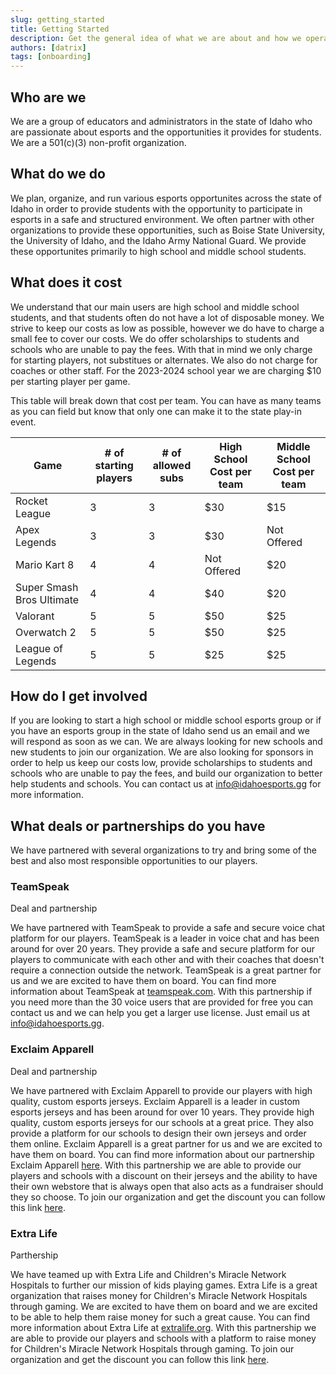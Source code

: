 ```yaml
---
slug: getting_started
title: Getting Started
description: Get the general idea of what we are about and how we operate.
authors: [datrix]
tags: [onboarding]
---
```


## Who are we

We are a group of educators and administrators in the state of Idaho who are passionate about esports and the opportunities it provides for students. We are a 501(c)(3) non-profit organization.

## What do we do

We plan, organize, and run various esports opportunites across the state of Idaho in order to provide students with the opportunity to participate in esports in a safe and structured environment. We often partner with other organizations to provide these opportunities, such as Boise State University, the University of Idaho, and the Idaho Army National Guard. We provide these opportunites primarily to high school and middle school students.

## What does it cost

We understand that our main users are high school and middle school students, and that students often do not have a lot of disposable money. We strive to keep our costs as low as possible, however we do have to charge a small fee to cover our costs. We do offer scholarships to students and schools who are unable to pay the fees. With that in mind we only charge for starting players, not substitues or alternates. We also do not charge for coaches or other staff. For the 2023-2024 school year we are charging $10 per starting player per game.

This table will break down that cost per team. You can have as many teams as you can field but know that only one can make it to the state play-in event.

|Game|# of starting players | # of allowed subs|High School Cost per team|Middle School Cost per team|
|---|---|---|---|---|
|Rocket League| 3 | 3|$30|$15|
|Apex Legends| 3 |3|$30|Not Offered|
|Mario Kart 8| 4|4|Not Offered|$20|
|Super Smash Bros Ultimate| 4|4|$40|$20|
|Valorant| 5|5|$50|$25|
|Overwatch 2|5|5|$50|$25|
|League of Legends|5|5|$25|$25|

## How do I get involved

If you are looking to start a high school or middle school esports group or if you have an esports group in the state of Idaho send us an email and we will respond as soon as we can. We are always looking for new schools and new students to join our organization. We are also looking for sponsors in order to help us keep our costs low, provide scholarships to students and schools who are unable to pay the fees, and build our organization to better help students and schools. You can contact us at [info@idahoesports.gg](mailto:info@idahoesports.gg) for more information.

## What deals or partnerships do you have

We have partnered with several organizations to try and bring some of the best and also most responsible opportunities to our players.

### TeamSpeak

Deal and partnership

We have partnered with TeamSpeak to provide a safe and secure voice chat platform for our players. TeamSpeak is a leader in voice chat and has been around for over 20 years. They provide a safe and secure platform for our players to communicate with each other and with their coaches that doesn't require a connection outside the network. TeamSpeak is a great partner for us and we are excited to have them on board. You can find more information about TeamSpeak at [teamspeak.com](https://teamspeak.com/). With this partnership if you need more than the 30 voice users that are provided for free you can contact us and we can help you get a larger use license. Just email us at [info@idahoesports.gg](mailto:info@idahoesports.gg).

### Exclaim Apparell

Deal and partnership

We have partnered with Exclaim Apparell to provide our players with high quality, custom esports jerseys. Exclaim Apparell is a leader in custom esports jerseys and has been around for over 10 years. They provide high quality, custom esports jerseys for our schools at a great price. They also provide a platform for our schools to design their own jerseys and order them online. Exclaim Apparell is a great partner for us and we are excited to have them on board. You can find more information about our partnership Exclaim Apparell [here](https://drive.google.com/file/d/1dsFir5Z4ge12Nh7Ds4JM0m1PljIGYBra/view?usp=drive_link). With this partnership we are able to provide our players and schools with a discount on their jerseys and the ability to have their own webstore that is always open that also acts as a fundraiser should they so choose. To join our organization and get the discount you can follow this link [here](https://exclaim.gg/enroll/afc12p3n/IEA).

### Extra Life

Parthership

We have teamed up with Extra Life and Children's Miracle Network Hospitals to further our mission of kids playing games. Extra Life is a great organization that raises money for Children's Miracle Network Hospitals through gaming. We are excited to have them on board and we are excited to be able to help them raise money for such a great cause. You can find more information about Extra Life at [extralife.org](https://www.extra-life.org/). With this partnership we are able to provide our players and schools with a platform to raise money for Children's Miracle Network Hospitals through gaming. To join our organization and get the discount you can follow this link [here](https://www.extra-life.org/index.cfm?fuseaction=donorDrive.team&teamID=47194).

